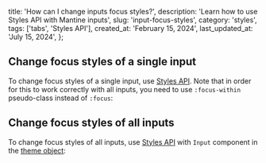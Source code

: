 
  title: 'How can I change inputs focus styles?',
  description: 'Learn how to use Styles API with Mantine inputs',
  slug: 'input-focus-styles',
  category: 'styles',
  tags: ['tabs', 'Styles API'],
  created_at: 'February 15, 2024',
  last_updated_at: 'July 15, 2024',
};


## Change focus styles of a single input

To change focus styles of a single input, use [Styles API](https://mantine.dev/styles/styles-api).
Note that in order for this to work correctly with all inputs, you need to use
`:focus-within` pseudo-class instead of `:focus`:

<Demo data={InputFocusStyles} />

## Change focus styles of all inputs

To change focus styles of all inputs, use [Styles API](https://mantine.dev/styles/styles-api) with `Input` component
in the [theme object](https://mantine.dev/theming/theme-object):

<Demo data={InputThemeFocusStyles} />
